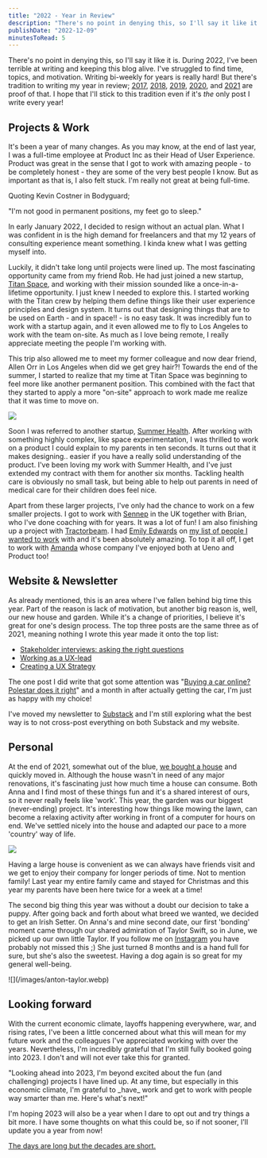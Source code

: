 ```yaml
---
title: "2022 - Year in Review"
description: "There's no point in denying this, so I'll say it like it is. During 2022, I've been terrible at writing and keeping this blog alive. I've struggled to find time, topics, and motivation. Writing bi-weekly for years is really hard! But there's tradition to writing my year in review; 2017, 2018, 2019, 2020, and 2021 are proof of that. I hope that I'll stick to this tradition even if it's the only post I write every year!\n\n\n\nProjects & Work\n\n\nIt's been a year of many changes. As you may know, at the"
publishDate: "2022-12-09"
minutesToRead: 5
---
```


<p>There's no point in denying this, so I'll say it like it is. During 2022, I've been terrible at writing and keeping this blog alive. I've struggled to find time, topics, and motivation. Writing bi-weekly for years is really hard! But there's tradition to writing my year in review; <a href="https://www.antonsten.com/2017/">2017</a>, <a href="https://www.antonsten.com/2018/">2018</a>, <a href="https://www.antonsten.com/2019/">2019</a>, <a href="https://www.antonsten.com/2020/">2020</a>, and <a href="https://www.antonsten.com/2021">2021</a> are proof of that. I hope that I'll stick to this tradition even if it's <em>the</em> only post I write every year!</p>
<h2 id="projects-work">Projects & Work</h2>
<p>It's been a year of many changes. As you may know, at the end of last year, I was a full-time employee at Product Inc as their Head of User Experience. Product was great in the sense that I got to work with amazing people - to be completely honest - they are some of the very best people I know. But as important as that is, I also felt stuck. I'm really not great at being full-time.</p>
<p>Quoting Kevin Costner in Bodyguard;</p>

<div class="blockquote">
  <div>
    "I'm not good in permanent positions, my feet go to sleep."
  </div>
</div>

<p>In early January 2022, I decided to resign without an actual plan. What I was confident in is the high demand for freelancers and that my 12 years of consulting experience meant something. I kinda knew what I was getting myself into.</p>
<p>Luckily, it didn't take long until projects were lined up. The most fascinating opportunity came from my friend Rob. He had just joined a new startup, <a href="https://titanspace.co/?ref=antonsten.com">Titan Space</a>, and working with their mission sounded like a once-in-a-lifetime opportunity. I just knew I needed to explore this. I started working with the Titan crew by helping them define things like their user experience principles and design system. It turns out that designing things that are to be used on Earth - and in space!! - is no easy task. It was incredibly fun to work with a startup again, and it even allowed me to fly to Los Angeles to work with the team on-site. As much as I love being remote, I really appreciate meeting the people I'm working with.</p>
<p>This trip also allowed me to meet my former colleague and now dear friend, Allen Orr in Los Angeles when did we get grey hair?! Towards the end of the summer, I started to realize that my time at Titan Space was beginning to feel more like another permanent position. This combined with the fact that they started to apply a more "on-site" approach to work made me realize that it was time to move on.</p>

![](/images/2024/09/anton-allen.webp)
<p>Soon I was referred to another startup, <a href="https://www.summerhealth.com/?ref=antonsten.com">Summer Health</a>. After working with something highly complex, like space experimentation, I was thrilled to work on a product I could explain to my parents in ten seconds. It turns out that it makes designing.. easier if you have a really solid understanding of the product. I've been loving my work with Summer Health, and I've just extended my contract with them for another six months. Tackling health care is obviously no small task, but being able to help out parents in need of medical care for their children does feel nice.</p>
<p>Apart from these larger projects, I've only had the chance to work on a few smaller projects. I got to work with <a href="https://www.sennep.com/?ref=antonsten.com">Sennep</a> in the UK together with Brian, who I've done coaching with for years. It was a lot of fun! I am also finishing up a project with <a href="https://tractorbeam.com/?ref=antonsten.com">Tractorbeam</a>. I had <a href="https://twitter.com/emmmily_e?ref=antonsten.com">Emily Edwards</a> on <a href="https://www.antonsten.com/about">my list of people I wanted to work</a> with and it's been absolutely amazing. To top it all off, I get to work with <a href="https://twitter.com/Hellokoreaitaly?ref=antonsten.com">Amanda</a> whose company I've enjoyed both at Ueno and Product too!</p>
<h2 id="website-newsletter">Website & Newsletter</h2>
<p>As already mentioned, this is an area where I've fallen behind big time this year. Part of the reason is lack of motivation, but another big reason is, well, our new house and garden. While it's a change of priorities, I believe it's great for one's design process. The top three posts are the same three as of 2021, meaning nothing I wrote this year made it onto the top list:</p>
<ul>
<li><a href="https://www.antonsten.com/stakeholder/">Stakeholder interviews: asking the right questions</a></li>
<li><a href="https://www.antonsten.com/uxlead/">Working as a UX-lead</a></li>
<li><a href="https://www.antonsten.com/uxstrategy/">Creating a UX Strategy</a></li>
</ul>
<p>The one post I did write that got some attention was "<a href="https://www.antonsten.com/polestar/">Buying a car online? Polestar does it right</a>" and a month in after actually getting the car, I'm just as happy with my choice!</p>
<p>I've moved my newsletter to <a href="https://substack.antonsten.com/?ref=antonsten.com">Substack</a> and I'm still exploring what the best way is to not cross-post everything on both Substack and my website.</p>
<h2 id="personal">Personal</h2>
<p>At the end of 2021, somewhat out of the blue, <a href="https://twitter.com/antonsten/status/1417143851064643587?ref_src=twsrc%5Etfw%7Ctwcamp%5Etweetembed%7Ctwterm%5E1417143851064643587%7Ctwgr%5E42935fbfc4daa013a8b153826e8c9b5142611f35%7Ctwcon%5Es1_&ref_url=https%3A%2F%2Fwww.antonsten.com%2F2021%2F&ref=antonsten.com">we bought a house</a> and quickly moved in. Although the house wasn't in need of any major renovations, it's fascinating just how much time a house can consume. Both Anna and I find most of these things fun and it's a shared interest of ours, so it never really feels like 'work'. This year, the garden was our biggest (never-ending) project. It's interesting how things like mowing the lawn, can become a relaxing activity after working in front of a computer for hours on end. We've settled nicely into the house and adapted our pace to a more 'country' way of life.</p>

![](/images/2024/09/garden.webp)
<p>Having a large house is convenient as we can always have friends visit and we get to enjoy their company for longer periods of time. Not to mention family! Last year my entire family came and stayed for Christmas and this year my parents have been here twice for a week at a time!</p>
<p>The second big thing this year was without a doubt our decision to take a puppy. After going back and forth about what breed we wanted, we decided to get an Irish Setter. On Anna's and mine second date, our first 'bonding' moment came through our shared admiration of Taylor Swift, so in June, we picked up our own little Taylor. If you follow me on <a href="https://www.instagram.com/antonsten/?ref=antonsten.com">Instagram</a> you have probably not missed this ;) She just turned 8 months and is a hand full for sure, but she's also the sweetest. Having a dog again is so great for my general well-being.</p>
<p>
![](/images/anton-taylor.webp)
</p>
<h2 id="looking-forward">Looking forward</h2>
<p>With the current economic climate, layoffs happening everywhere, war, and rising rates, I've been a little concerned about what this will mean for my future work and the colleagues I've appreciated working with over the years. Nevertheless, I'm incredibly grateful that I'm still fully booked going into 2023. I don't and will not ever take this for granted.</p>

<div class="blockquote">
  <div>
    "Looking ahead into 2023, I'm beyond excited about the fun (and challenging) projects I have lined up. At any time, but especially in this economic climate, I'm grateful to _have_ work and get to work with people way smarter than me. Here's what's next!"
  </div>
</div>

<p>I'm hoping 2023 will also be a year when I dare to opt out and try things a bit more. I have some thoughts on what this could be, so if not sooner, I'll update you a year from now!</p>
<p><a href="https://blog.samaltman.com/the-days-are-long-but-the-decades-are-short?ref=antonsten.com">The days are long but the decades are short.</a></p>